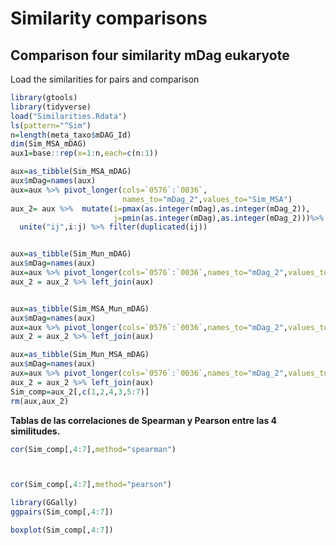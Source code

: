 # Similarity comparisons

## Comparison four similarity mDag eukaryote

Load the similarities for pairs and comparison

```r
library(gtools)
library(tidyverse)
load("Similarities.Rdata")
ls(pattern="^Sim")
n=length(meta_taxo$mDAG_Id)
dim(Sim_MSA_mDAG)
aux1=base::rep(x=1:n,each=c(n:1))

aux=as_tibble(Sim_MSA_mDAG)
aux$mDag=names(aux)
aux=aux %>% pivot_longer(cols=`0576`:`0036`,
                         names_to="mDag_2",values_to="Sim_MSA")
aux_2= aux %>%  mutate(i=pmax(as.integer(mDag),as.integer(mDag_2)),
                       j=pmin(as.integer(mDag),as.integer(mDag_2)))%>%
  unite("ij",i:j) %>% filter(duplicated(ij))


aux=as_tibble(Sim_Mun_mDAG)
aux$mDag=names(aux)
aux=aux %>% pivot_longer(cols=`0576`:`0036`,names_to="mDag_2",values_to="Sim_Mun")
aux_2 = aux_2 %>% left_join(aux)


aux=as_tibble(Sim_MSA_Mun_mDAG)
aux$mDag=names(aux)
aux=aux %>% pivot_longer(cols=`0576`:`0036`,names_to="mDag_2",values_to="Sim_MSA_Mun")
aux_2 = aux_2 %>% left_join(aux)

aux=as_tibble(Sim_Mun_MSA_mDAG)
aux$mDag=names(aux)
aux=aux %>% pivot_longer(cols=`0576`:`0036`,names_to="mDag_2",values_to="Sim_Mun_MSA")
aux_2 = aux_2 %>% left_join(aux)
Sim_comp=aux_2[,c(1,2,4,3,5:7)]
rm(aux,aux_2)
```

**Tablas de las correlaciones de Spearman y Pearson entre las 4 similitudes.**

```r
cor(Sim_comp[,4:7],method="spearman")



cor(Sim_comp[,4:7],method="pearson")
```

```r
library(GGally)
ggpairs(Sim_comp[,4:7])
```

```r
boxplot(Sim_comp[,4:7])
```
